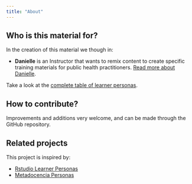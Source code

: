 ```yaml
---
title: "About"
---
```


## Who is this material for?

In the creation of this material we though in:

- __Danielle__ is an Instructor that wants to remix content to create specific training materials for public health practitioners. [Read more about Danielle](danielle-entretrainer.qmd).

Take a look at the [complete table of learner personas](table.qmd).

## How to contribute?

Improvements and additions very welcome, and can be made through the GitHub repository.

## Related projects

This project is inspired by:

-   [Rstudio Learner Personas](https://rstudio-education.github.io/learner-personas/)
-   [Metadocencia Personas](https://www.metadocencia.org/personas/)
